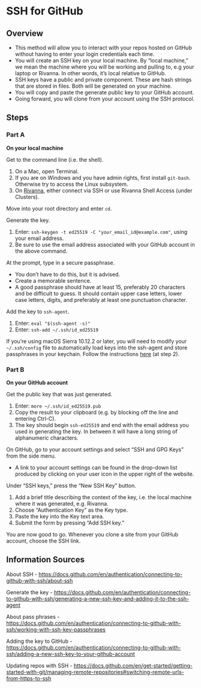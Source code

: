 # SSH for GitHub

## Overview

- This method will allow you to interact with your repos hosted on GitHub without having to enter your login credentials each time.
- You will create an SSH key on your local machine. By "local machine," we mean the machine where you will be working and pulling to, e.g your laptop or Rivanna. In other words, it's local relative to GitHub.
- SSH keys have a public and private component. These are hash strings that are stored in files. Both will be generated on your machine.
- You will copy and paste the generate public key to your GitHub account.
- Going forward, you will clone from your account using the SSH protocol.

## Steps

### Part A

**On your local machine**

Get to the command line (i.e. the shell).

1. On a Mac, open Terminal.
2. If you are on Windows and you have admin rights, first install `git-bash`. Otherwise try to access the Linux subsystem.
3. On [Rivanna](https://rivanna-portal.hpc.virginia.edu/pun/sys/shell/ssh/rivanna.hpc.virginia.edu), either connect via SSH or use Rivanna Shell Access (under Clusters).

Move into your root directory and enter `cd`.

Generate the key.

1. Enter: `ssh-keygen -t ed25519 -C "your_email_id@example.com"`, using your email address.
2. Be sure to use the email address associated with your GitHub account in the above command.

At the prompt, type in a secure passphrase.

- You don't have to do this, but it is advised.
- Create a memorable sentence.
- A good passphrase should have at least 15, preferably 20
    characters and be difficult to guess. It should contain upper
    case letters, lower case letters, digits, and preferably at
    least one punctuation character.

Add the key to `ssh-agent`.    

1. Enter: `eval "$(ssh-agent -s)"`
2. Enter: `ssh-add ~/.ssh/id_ed25519`

If you're using macOS Sierra 10.12.2 or later, you will need to modify your `~/.ssh/config` file to automatically load keys into the ssh-agent and store passphrases in your keychain. Follow the instructions [here](https://docs.github.com/en/authentication/connecting-to-github-with-ssh/generating-a-new-ssh-key-and-adding-it-to-the-ssh-agent?platform=mac#adding-your-ssh-key-to-the-ssh-agent) (at step 2).

### Part B

**On your GitHub account**

Get the public key that was just generated.

1.  Enter: `more ~/.ssh/id_ed25519.pub`
2.  Copy the result to your clipboard (e.g. by blocking off the line and
    entering Ctrl-C).
3.  The key should begin `ssh-ed25519` and end with the email address
    you used in generating the key. In between it will have a long
    string of alphanumeric characters.

On GitHub, go to your account settings and select "SSH and GPG Keys" from the side menu. 

- A link to your account settings can be found in the drop-down list
    produced by clicking on your user icon in the upper right of the
    website.

Under "SSH keys," press the "New SSH Key" button.

1.  Add a brief title describing the context of the key, i.e. the local
    machine where it was generated, e.g. Rivanna.
2.  Choose "Authentication Key" as the Key type.
3.  Paste the key into the Key text area.
4.  Submit the form by pressing "Add SSH key."

You are now good to go. Whenever you clone a site from your GitHub
account, choose the SSH link.

## Information Sources

About SSH
-   <https://docs.github.com/en/authentication/connecting-to-github-with-ssh/about-ssh>

Generate the key
-   <https://docs.github.com/en/authentication/connecting-to-github-with-ssh/generating-a-new-ssh-key-and-adding-it-to-the-ssh-agent>

About pass phrases
-   <https://docs.github.com/en/authentication/connecting-to-github-with-ssh/working-with-ssh-key-passphrases>

Adding the key to GitHub
-   <https://docs.github.com/en/authentication/connecting-to-github-with-ssh/adding-a-new-ssh-key-to-your-github-account>

Updating repos with SSH
-   <https://docs.github.com/en/get-started/getting-started-with-git/managing-remote-repositories#switching-remote-urls-from-https-to-ssh>
